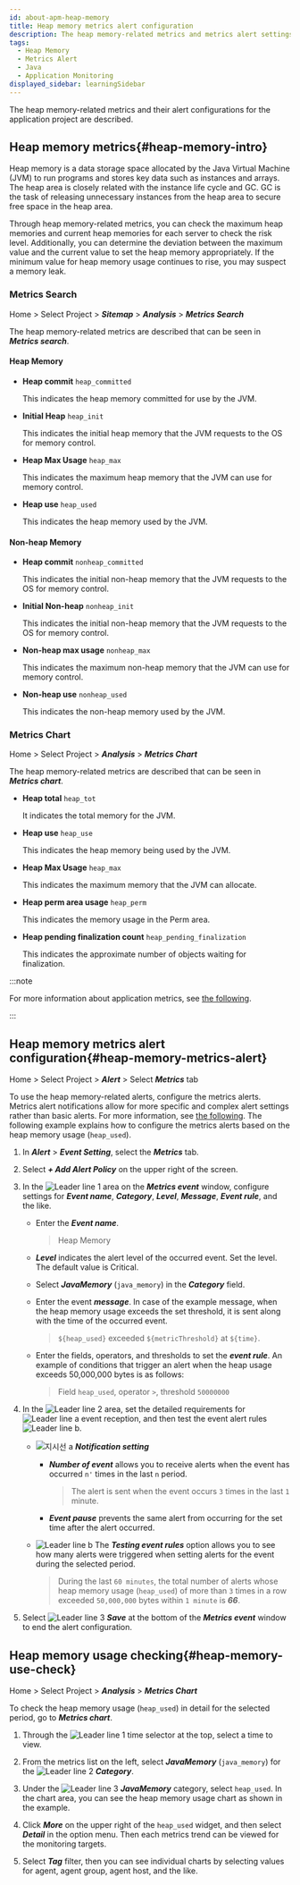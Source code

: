```yaml
---
id: about-apm-heap-memory
title: Heap memory metrics alert configuration
description: The heap memory-related metrics and metrics alert settings for WhaTap application monitoring products are described.
tags:
  - Heap Memory
  - Metrics Alert
  - Java
  - Application Monitoring
displayed_sidebar: learningSidebar
---
```


The heap memory-related metrics and their alert configurations for the application project are described.

## Heap memory metrics{#heap-memory-intro}

Heap memory is a data storage space allocated by the Java Virtual Machine (JVM) to run programs and stores key data such as instances and arrays. The heap area is closely related with the instance life cycle and GC. GC is the task of releasing unnecessary instances from the heap area to secure free space in the heap area. 

<ImgLang img='best-p/about-heap-memory.png' desc='Heap Memory Widget' />

Through heap memory-related metrics, you can check the maximum heap memories and current heap memories for each server to check the risk level. Additionally, you can determine the deviation between the maximum value and the current value to set the heap memory appropriately. If the minimum value for heap memory usage continues to rise, you may suspect a memory leak.

### Metrics Search

Home > Select Project > **_Sitemap_** > **_Analysis_** > **_Metrics Search_**

The heap memory-related metrics are described that can be seen in **_Metrics search_**. 

#### Heap Memory

-   **Heap commit** `heap_committed`

    This indicates the heap memory committed for use by the JVM.

-   **Initial Heap** `heap_init`

    This indicates the initial heap memory that the JVM requests to the OS for memory control.

-   **Heap Max Usage** `heap_max`

    This indicates the maximum heap memory that the JVM can use for memory control. 

-   **Heap use** `heap_used`

    This indicates the heap memory used by the JVM. 

#### Non-heap Memory

-   **Heap commit** `nonheap_committed`

    This indicates the initial non-heap memory that the JVM requests to the OS for memory control.

-   **Initial Non-heap** `nonheap_init`

    This indicates the initial non-heap memory that the JVM requests to the OS for memory control.

-   **Non-heap max usage** `nonheap_max`

    This indicates the maximum non-heap memory that the JVM can use for memory control. 

-   **Non-heap use** `nonheap_used`

    This indicates the non-heap memory used by the JVM.

### Metrics Chart

Home > Select Project > **_Analysis_** > **_Metrics Chart_**

The heap memory-related metrics are described that can be seen in **_Metrics chart_**.

-   **Heap total** `heap_tot`

    It indicates the total memory for the JVM. 

-   **Heap use** `heap_use`

    This indicates the heap memory being used by the JVM. 

-   **Heap Max Usage** `heap_max`

    This indicates the maximum memory that the JVM can allocate.

-   **Heap perm area usage** `heap_perm`

    This indicates the memory usage in the Perm area.

-   **Heap pending finalization count** `heap_pending_finalization`

    This indicates the approximate number of objects waiting for finalization.

:::note

For more information about application metrics, see [the following](../java/metrics-app). 

:::

## Heap memory metrics alert configuration{#heap-memory-metrics-alert}

Home > Select Project > **_Alert_** > Select **_Metrics_** tab

To use the heap memory-related alerts, configure the metrics alerts. Metrics alert notifications allow for more specific and complex alert settings rather than basic alerts. For more information, see [the following](../java/metric-warning-notice). The following example explains how to configure the metrics alerts based on the heap memory usage (`heap_used`).

<ImgLang img='best-p/about-heap-memory-metrics-event-01.png' desc='Heap memory metrics alert configuration 1' />

1.  In **_Alert_** > **_Event Setting_**, select the **_Metrics_** tab.

2.  Select **_+ Add Alert Policy_** on the upper right of the screen.

3.  In the ![Leader line 1](/img/number-01.png) area on the **_Metrics event_** window, configure settings for **_Event name_**, **_Category_**, **_Level_**, **_Message_**, **_Event rule_**, and the like.

    -   Enter the **_Event name_**. 

        > Heap Memory

    -   **_Level_** indicates the alert level of the occurred event. Set the level. The default value is <span class='vslow'>Critical</span>.

    -   Select **_JavaMemory_** (`java_memory`) in the **_Category_** field.

    -   Enter the event **_message_**. In case of the example message, when the heap memory usage exceeds the set threshold, it is sent along with the time of the occurred event.

        > `${heap_used}` exceeded `${metricThreshold}` at `${time}`.

    -   Enter the fields, operators, and thresholds to set the **_event rule_**. An example of conditions that trigger an alert when the heap usage exceeds 50,000,000 bytes is as follows:

        > Field `heap_used`, operator `>`, threshold `50000000`

4.  In the ![Leader line 2](/img/number-02.png) area, set the detailed requirements for ![Leader line a](/img/char-a.svg) event reception, and then test the event alert rules ![Leader line b](/img/char-b.svg).

    <ImgLang img='best-p/about-heap-memory-metrics-event-02.png' desc='Heap memory metrics alert configuration 2' />

    -   ![지시선 a](/img/char-a.svg) **_Notification setting_**

        -   **_Number of event_** allows you to receive alerts when the event has occurred `n'` times in the last `n` period.

            > The alert is sent when the event occurs `3` times in the last `1` minute.

        -   **_Event pause_** prevents the same alert from occurring for the set time after the alert occurred. 

    -   ![Leader line b](/img/char-b.svg) The **_Testing event rules_** option allows you to see how many alerts were triggered when setting alerts for the event during the selected period. 

        > During the last `60 minutes`, the total number of alerts whose heap memory usage (`heap_used`) of more than `3` times in a row exceeded `50,000,000` bytes within `1 minute` is **_66_**.

5.  Select ![Leader line 3](/img/number-03.png) **_Save_** at the bottom of the **_Metrics event_** window to end the alert configuration.

## Heap memory usage checking{#heap-memory-use-check}

Home > Select Project > **_Analysis_** > **_Metrics Chart_**

To check the heap memory usage (`heap_used`) in detail for the selected period, go to **_Metrics chart_**.

<ImgLang img='best-p/about-heap-memory-metrics-chart-01.png' desc='Metrics Chart' />

1.  Through the ![Leader line 1](/img/number-01.png) time selector at the top, select a time to view.

2.  From the metrics list on the left, select **_JavaMemory_** (`java_memory`) for the ![Leader line 2](/img/number-02.png) **_Category_**.

3.  Under the ![Leader line 3](/img/number-03.png) **_JavaMemory_** category, select `heap_used`. In the chart area, you can see the heap memory usage chart as shown in the example.

4.  Click **_More_** on the upper right of the `heap_used` widget, and then select **_Detail_** in the option menu. Then each metrics trend can be viewed for the monitoring targets.

    <ImgLang img='best-p/about-heap-memory-metrics-chart-02.png' desc='Metrics Chart Details 1' />

5.  Select **_Tag_** filter, then you can see individual charts by selecting values for agent, agent group, agent host, and the like.

    <ImgLang img='best-p/about-heap-memory-metrics-chart-03.png' desc='Metrics Chart Details 2' />
